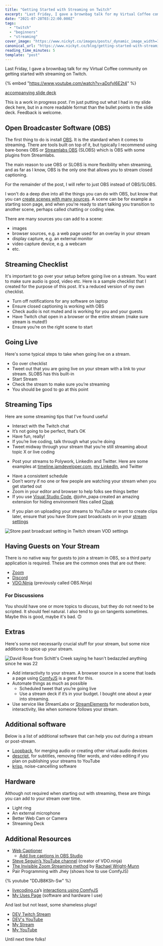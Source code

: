 ```yaml
---
title: "Getting Started with Streaming on Twitch"
excerpt: "Last Friday, I gave a brownbag talk for my Virtual Coffee community on getting started with streaming..."
date: "2021-07-28T03:22:00.000Z"
tags:
  - "twitch"
  - "beginners"
  - "streaming"
cover_image: "https://www.nickyt.co/images/posts/_dynamic_image_width=1000,height=420,fit=cover,gravity=auto,format=auto_https%3A%2F%2Fdev-to-uploads.s3.amazonaws.com%2Fuploads%2Farticles%2Ffm42fqy3ziu3r1zyahel.png"
canonical_url: "https://www.nickyt.co/blog/getting-started-with-streaming-on-twitch-4im7/"
reading_time_minutes: 5
template: "post"
---
```



Last Friday, I gave a brownbag talk for my Virtual Coffee community on getting started with streaming on Twitch.

{% embed "https://www.youtube.com/watch?v=aDofyI6E2t4" %}

[accompanying slide deck](https://iamdeveloper.com/stream2021)

This is a work in progress post. I'm just putting out what I had in my slide deck here, but in a more readable format than the bullet points in the slide deck. Feedback is welcome.

## Open Broadcaster Software (OBS)

The first thing to do is install [OBS](https://obsproject.com). It is the standard when it comes to streaming. There are tools built on top of it, but typically I recommend using bare-bones OBS or [Streamlabs OBS](https://streamlabs.com) (SLOBS) which is OBS with some plugins from Streamlabs.

The main reason to use OBS or SLOBS is more flexibility when streaming, and as far as I know, OBS is the only one that allows you to stream closed captioning.

For the remainder of the post, I will refer to just OBS instead of OBS/SLOBS.

I won't do a deep dive into all the things you can do with OBS, but know that you can [create scenes with many sources](https://ryanharris.dev/2019-12-11-obs-scenes/). A scene can be for example a starting soon page, and when you're ready to start talking you transition to another scene, perhaps called chatting or coding view.

There are many sources you can add to a scene:

- images
- browser sources, e.g. a web page used for an overlay in your stream
- display capture, e.g. an external monitor
- video capture device, e.g. a webcam
- etc.

## Streaming Checklist

It's important to go over your setup before going live on a stream. You want to make sure audio is good, video etc. Here is a sample checklist that I created for the purpose of this post. It's a reduced version of my own checklist.

- Turn off notifications for any software on laptop
- Ensure closed captioning is working with OBS
- Check audio is not muted and is working for you and your guests
- Have Twitch chat open in a browser or the entire stream (make sure stream is muted!)
- Ensure you’re on the right scene to start

## Going Live

Here's some typical steps to take when going live on a stream.

- Go over checklist
- Tweet out that you are going live on your stream with a link to your stream. SLOBS has this built-in
- Start Stream
- Check the stream to make sure you’re streaming
- You should be good to go at this point

## Streaming Tips

Here are some streaming tips that I've found useful

- Interact with the Twitch chat
- It’s not going to be perfect, that’s OK
- Have fun, really!
- If you’re live coding, talk through what you’re doing
- Tweet midway through your stream that you’re still streaming about topic X or live coding

<Twitter id="1405219963045036033" />

- Post your streams to Polywork, LinkedIn and Twitter. Here are some examples at [timeline.iamdeveloper.com](https://timeline.iamdeveloper.com/nickytonline/highlights/cdfcb228-92a7-4678-86f0-6de6f0a432fe), [my LinkedIn](https://www.linkedin.com/in/nickytonline/detail/featured-list/urn:li:fsd_profile:ACoAAABbWMMBK1FLcaTloEjdod1_1cHxB9hL1xU/), and Twitter

<Twitter id="1384980393770815488" />

- Have a consistent schedule
- Don’t worry if no one or few people are watching your stream when you get started out
- Zoom in your editor and browser to help folks see things better
- If you use [Visual Studio Code](https://code.visualstudio.com), @john_papa created an amazing extension for hiding environment files called [Cloak](https://marketplace.visualstudio.com/items?itemName=johnpapa.vscode-cloak)

<Twitter id="1421683536952709120" />

- If you plan on uploading your streams to YouTube or want to create clips later, ensure that you have Store past broadcasts on in your [stream settings](https://dashboard.twitch.tv/u/nickytonline/settings/stream)

![Store past broadcast setting in Twitch stream VOD settings](https://www.nickyt.co/images/posts/_uploads_articles_qxhxkf7zpa0cvxuyup2c.png)

## Having Guests on Your Stream

There is no native way for guests to join a stream in OBS, so a third party application is required. These are the common ones that are out there:

- [Zoom](https://zoom.us)
- [Discord](https://discord.com)
- [VDO.Ninja](https://vdo.ninja/) (previously called OBS.Ninja)

### For Discussions

You should have one or more topics to discuss, but they do not need to be scripted. It should feel natural. I also tend to go on tangents sometimes. Maybe this is good, maybe it's bad. 🙃

## Extras

Here's some not necessarily crucial stuff for your stream, but some nice additions to spice up your stream.

![David Rose from Schitt's Creek saying he hasn't bedazzled anything since he was 22](https://media.giphy.com/media/l0JMiAGCP9IdtdVwk/giphy.gif)

- Add interactivity to your stream. A browser source in a scene that loads a page using [ComfyJS](https://github.com/instafluff/ComfyJS) is a great for this.
- Automate things as much as possible
  - Scheduled tweet that you’re going live
  - Use a stream deck if it’s in your budget. I bought one about a year into streaming.
- Use service like StreamLabs or [StreamElements](https://streamelements.com/) for moderation bots, interactivity, like when someone follows your stream.

## Additional software

Below is a list of additional software that can help you out during a stream or post-stream.

- [Loopback](https://rogueamoeba.com/loopback/), for merging audio or creating other virtual audio devices
- [descript](https://www.descript.com), for subtitles, removing filler words, and video editing if you plan on publishing your streams to YouTube
- [krisp](https://krisp.ai/), noise-cancelling software

## Hardware

Although not required when starting out with streaming, these are things you can add to your stream over time.

- Light ring
- An external microphone
- Better Web Cam or Camera
- Streaming Deck

<Twitter id="1420685669479985152" />

## Additional Resources

- [Web Captioner](https://webcaptioner.com/)
  - [Add live captions in OBS Studio](https://webcaptioner.com/help/integrations/obs)
- [Steve Seguin’s YouTube channel](https://www.youtube.com/c/SteveSeguin82) (creator of VDO.ninja)
- [The Invisible Zoom Streaming method](https://dev.to/chaelcodes/the-invisible-zoom-streaming-method-37ii) by [Rachael Wright-Munn](https://twitter.com/ChaelCodes)
- Pair Programming with Jhey (shows how to use ComfyJS)

{% youtube "DDJB8KSh-Sw" %}

- [livecoding.ca](https://livecoding.ca)’s [interactions using ComfyJS](https://github.com/nickytonline/dotca-bot)
- [My Uses Page](https://iamdeveloper.com/uses) (software and hardware I use)

And last but not least, some shameless plugs!

- [DEV Twitch Stream](https://www.twitch.tv/thepracticaldev)
- [DEV's YouTube](https://www.youtube.com/ThePracticalDevTeam)
- [My Stream](https://livecoding.ca)
- [My YouTube](https://youtube.iamdeveloper.com)

Until next time folks!
